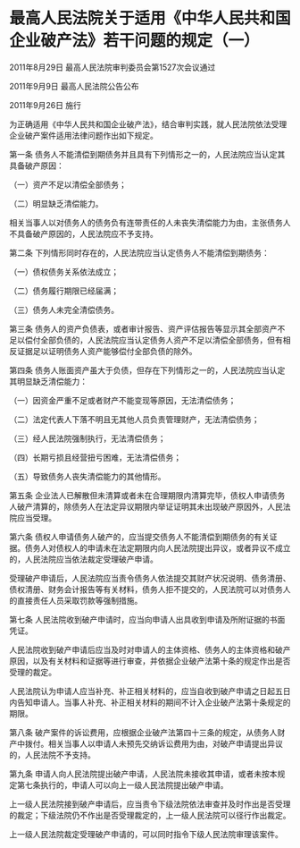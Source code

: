 # 最高人民法院关于适用《中华人民共和国企业破产法》若干问题的规定（一）

2011年8月29日 最高人民法院审判委员会第1527次会议通过

2011年9月9日 最高人民法院公告公布

2011年9月26日 施行

  

为正确适用《中华人民共和国企业破产法》，结合审判实践，就人民法院依法受理企业破产案件适用法律问题作出如下规定。

第一条 债务人不能清偿到期债务并且具有下列情形之一的，人民法院应当认定其具备破产原因：

（一）资产不足以清偿全部债务；

（二）明显缺乏清偿能力。

相关当事人以对债务人的债务负有连带责任的人未丧失清偿能力为由，主张债务人不具备破产原因的，人民法院应不予支持。

第二条 下列情形同时存在的，人民法院应当认定债务人不能清偿到期债务：

（一）债权债务关系依法成立；

（二）债务履行期限已经届满；

（三）债务人未完全清偿债务。

第三条 债务人的资产负债表，或者审计报告、资产评估报告等显示其全部资产不足以偿付全部负债的，人民法院应当认定债务人资产不足以清偿全部债务，但有相反证据足以证明债务人资产能够偿付全部负债的除外。

第四条 债务人账面资产虽大于负债，但存在下列情形之一的，人民法院应当认定其明显缺乏清偿能力：

（一）因资金严重不足或者财产不能变现等原因，无法清偿债务；

（二）法定代表人下落不明且无其他人员负责管理财产，无法清偿债务；

（三）经人民法院强制执行，无法清偿债务；

（四）长期亏损且经营扭亏困难，无法清偿债务；

（五）导致债务人丧失清偿能力的其他情形。

第五条 企业法人已解散但未清算或者未在合理期限内清算完毕，债权人申请债务人破产清算的，除债务人在法定异议期限内举证证明其未出现破产原因外，人民法院应当受理。

第六条 债权人申请债务人破产的，应当提交债务人不能清偿到期债务的有关证据。债务人对债权人的申请未在法定期限内向人民法院提出异议，或者异议不成立的，人民法院应当依法裁定受理破产申请。

受理破产申请后，人民法院应当责令债务人依法提交其财产状况说明、债务清册、债权清册、财务会计报告等有关材料，债务人拒不提交的，人民法院可以对债务人的直接责任人员采取罚款等强制措施。

第七条 人民法院收到破产申请时，应当向申请人出具收到申请及所附证据的书面凭证。

人民法院收到破产申请后应当及时对申请人的主体资格、债务人的主体资格和破产原因，以及有关材料和证据等进行审查，并依据企业破产法第十条的规定作出是否受理的裁定。

人民法院认为申请人应当补充、补正相关材料的，应当自收到破产申请之日起五日内告知申请人。当事人补充、补正相关材料的期间不计入企业破产法第十条规定的期限。

第八条 破产案件的诉讼费用，应根据企业破产法第四十三条的规定，从债务人财产中拨付。相关当事人以申请人未预先交纳诉讼费用为由，对破产申请提出异议的，人民法院不予支持。

第九条 申请人向人民法院提出破产申请，人民法院未接收其申请，或者未按本规定第七条执行的，申请人可以向上一级人民法院提出破产申请。

上一级人民法院接到破产申请后，应当责令下级法院依法审查并及时作出是否受理的裁定；下级法院仍不作出是否受理裁定的，上一级人民法院可以径行作出裁定。

上一级人民法院裁定受理破产申请的，可以同时指令下级人民法院审理该案件。